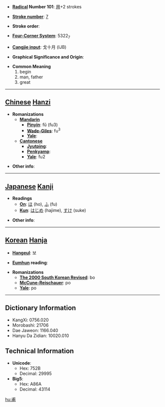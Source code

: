 * '''[[Wiktionary:Chinese radical index| Radical]] Number 101''': [[Wiktionary:Chinese radical index 用|用]]+2 strokes

* '''[[Wiktionary:Chinese total strokes index|Stroke number]]''': [[Wiktionary:Chinese total strokes index 7|7]]

* '''Stroke order''': 

* '''[[Wiktionary:Chinese four corner index|Four-Corner System]]''': 5322<sub>7</sub>

* '''[[Wiktionary:Chinese Cangjie index|Cangjie input]]''': 戈十月 (IJB)

* '''Graphical Significance and Origin''': 

* '''Common Meaning'''
*#begin
*# man, father
*# great


----

== [[Chinese]] [[Hanzi]] ==

* '''Romanizations'''
** '''[[Mandarin]]'''
*** '''[[Pinyin]]''': fǔ (fu3)
*** '''[[Wade-Giles]]''': fu<sup>3</sup>
*** '''[[Yale]]''': 
** '''[[Cantonese]]'''
*** '''[[Jyutping]]''':
*** '''[[Penkyamp]]''': 
*** '''[[Yale]]''': fu2

* '''Other info''': 

----

== [[Japanese]] [[Kanji]] ==

* '''Readings'''
** '''[[On]]''': [[ほ]] (ho), [[ふ]] (fu)
** '''[[Kun]]''': [[はじめ]] (hajime), [[すけ]] (suke)

* '''Other info''':  

----

== [[Korean]] [[Hanja]] ==

* '''[[Hangeul]]''': 보

* '''[[Eumhun]] reading''': 

* '''Romanizations'''
** '''[[The 2000 South Korean Revised Romanization|The 2000 South Korean Revised]]''': bo
** '''[[McCune-Reischauer]]''': po
** '''[[Yale]]''': po

----

== Dictionary Information ==

* KangXi: 0756.020
* Morobashi: 21706
* Dae Jaweon: 1166.040
* Hanyu Da Zidian: 10020.010

== Technical Information ==

* '''Unicode''':
** Hex: 752B
** Decimal: 29995
* '''Big5''':
** Hex: A86A
** Decimal: 43114

[[hu:甫]]